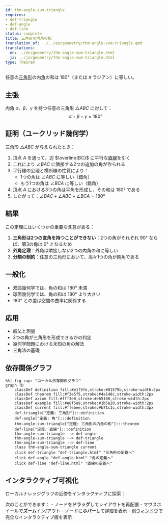 ```yaml
---
id: thm-angle-sum-triangle
requires:
- def-triangle
- def-angle
- def-line
status: complete
title: 三角形の内角の和
translation_of: ../../en/geometry/thm-angle-sum-triangle.qmd
translations:
  en: ../en/geometry/thm-angle-sum-triangle.html
  ja: ../ja/geometry/thm-angle-sum-triangle.html
type: Theorem
---
```


任意の[三角形](def-triangle.qmd)の内[角](def-angle.qmd)の和は $180°$（または $\pi$ ラジアン）に等しい。

## 主張

内角 $\alpha$、$\beta$、$\gamma$ を持つ任意の三角形 $\triangle ABC$ に対して：
$$\alpha + \beta + \gamma = 180°$$

## 証明（ユークリッド幾何学）

三角形 $\triangle ABC$ が与えられたとき：

1. 頂点 $A$ を通って、辺 $\overline{BC}$ に平行な[直線](def-line.qmd)を引く
2. これにより $\angle BAC$ に隣接する2つの追加の角が作られる
3. 平行線の公理と横断線の性質により：
   - 1つの角は $\angle ABC$ に等しい（錯角）
   - もう1つの角は $\angle BCA$ に等しい（錯角）
4. 頂点 $A$ における3つの角は平角を形成し、その和は $180°$ である
5. したがって：$\angle BAC + \angle ABC + \angle BCA = 180°$

## 結果

この定理にはいくつかの重要な含意がある：

1. **三角形は2つの直角を持つことができない**：2つの角がそれぞれ $90°$ ならば、第3の角は $0°$ となるため
2. **外角定理**：外角は隣接しない2つの内角の和に等しい
3. **分類の制約**：任意の三角形において、高々1つの角が鈍角である

## 一般化

- 双曲幾何学では、角の和は $180°$ 未満
- 球面幾何学では、角の和は $180°$ より大きい
- $180°$ との差は空間の曲率に関係する

## 応用

- 航法と測量
- 3つの角が三角形を形成できるかの判定
- 幾何学問題における未知の角の解法
- 三角法の基礎

## 依存関係グラフ

```mermaid
%%| fig-cap: "ローカル依存関係グラフ"
graph TD
    classDef definition fill:#e1f5fe,stroke:#01579b,stroke-width:2px
    classDef theorem fill:#f3e5f5,stroke:#4a148c,stroke-width:2px
    classDef axiom fill:#fff3e0,stroke:#e65100,stroke-width:2px
    classDef example fill:#e8f5e9,stroke:#1b5e20,stroke-width:2px
    classDef current fill:#ffebee,stroke:#b71c1c,stroke-width:3px
    def-triangle["定義: 三角形"]:::definition
    def-angle["定義: 角"]:::definition
    thm-angle-sum-triangle["定理: 三角形の内角の和"]:::theorem
    def-line["定義: 直線"]:::definition
    thm-angle-sum-triangle --> def-angle
    thm-angle-sum-triangle --> def-triangle
    thm-angle-sum-triangle --> def-line
    class thm-angle-sum-triangle current
    click def-triangle "def-triangle.html" "三角形の定義へ"
    click def-angle "def-angle.html" "角の定義へ"
    click def-line "def-line.html" "直線の定義へ"
```

## インタラクティブ可視化

ローカルナレッジグラフの近傍をインタラクティブに探索：

::: {.graph-viz data-id="thm-angle-sum-triangle" data-width="700" data-height="500"}
:::

次のことができます：
- ノードを**ドラッグ**してレイアウトを再配置
- マウスホイールで**ズーム**イン/アウト
- ノードに**ホバー**して詳細を表示
- [別ウィンドウ](../../output/interactive/ja/thm-angle-sum-triangle.html){target="_blank"}で完全なインタラクティブ版を表示
